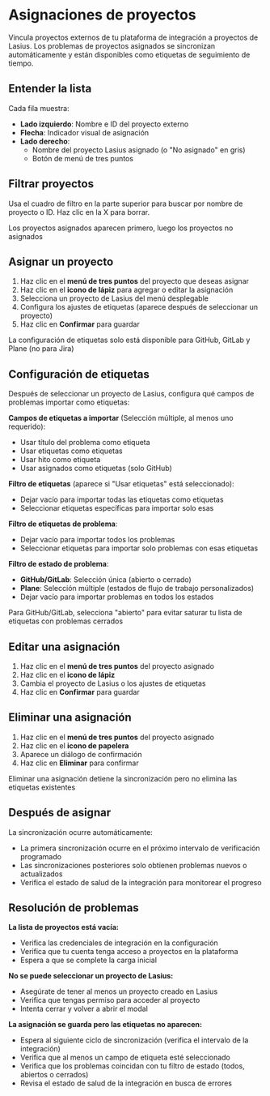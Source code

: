 # Asignaciones de proyectos

Vincula proyectos externos de tu plataforma de integración a proyectos de Lasius. Los problemas de proyectos asignados se sincronizan automáticamente y están disponibles como etiquetas de seguimiento de tiempo.

## Entender la lista

Cada fila muestra:
- **Lado izquierdo**: Nombre e ID del proyecto externo
- **Flecha**: Indicador visual de asignación
- **Lado derecho**:
  - Nombre del proyecto Lasius asignado (o "No asignado" en gris)
  - Botón de menú de tres puntos

## Filtrar proyectos

Usa el cuadro de filtro en la parte superior para buscar por nombre de proyecto o ID. Haz clic en la X para borrar.

<Tip>Los proyectos asignados aparecen primero, luego los proyectos no asignados</Tip>

## Asignar un proyecto

1. Haz clic en el **menú de tres puntos** del proyecto que deseas asignar
2. Haz clic en el **icono de lápiz** para agregar o editar la asignación
3. Selecciona un proyecto de Lasius del menú desplegable
4. Configura los ajustes de etiquetas (aparece después de seleccionar un proyecto)
5. Haz clic en **Confirmar** para guardar

<Tip>La configuración de etiquetas solo está disponible para GitHub, GitLab y Plane (no para Jira)</Tip>

## Configuración de etiquetas

Después de seleccionar un proyecto de Lasius, configura qué campos de problemas importar como etiquetas:

**Campos de etiquetas a importar** (Selección múltiple, al menos uno requerido):
- Usar título del problema como etiqueta
- Usar etiquetas como etiquetas
- Usar hito como etiqueta
- Usar asignados como etiquetas (solo GitHub)

**Filtro de etiquetas** (aparece si "Usar etiquetas" está seleccionado):
- Dejar vacío para importar todas las etiquetas como etiquetas
- Seleccionar etiquetas específicas para importar solo esas

**Filtro de etiquetas de problema**:
- Dejar vacío para importar todos los problemas
- Seleccionar etiquetas para importar solo problemas con esas etiquetas

**Filtro de estado de problema**:
- **GitHub/GitLab**: Selección única (abierto o cerrado)
- **Plane**: Selección múltiple (estados de flujo de trabajo personalizados)
- Dejar vacío para importar problemas en todos los estados

<Tip>Para GitHub/GitLab, selecciona "abierto" para evitar saturar tu lista de etiquetas con problemas cerrados</Tip>

## Editar una asignación

1. Haz clic en el **menú de tres puntos** del proyecto asignado
2. Haz clic en el **icono de lápiz**
3. Cambia el proyecto de Lasius o los ajustes de etiquetas
4. Haz clic en **Confirmar** para guardar

## Eliminar una asignación

1. Haz clic en el **menú de tres puntos** del proyecto asignado
2. Haz clic en el **icono de papelera**
3. Aparece un diálogo de confirmación
4. Haz clic en **Eliminar** para confirmar

<Tip>Eliminar una asignación detiene la sincronización pero no elimina las etiquetas existentes</Tip>

## Después de asignar

La sincronización ocurre automáticamente:
- La primera sincronización ocurre en el próximo intervalo de verificación programado
- Las sincronizaciones posteriores solo obtienen problemas nuevos o actualizados
- Verifica el estado de salud de la integración para monitorear el progreso

## Resolución de problemas

**La lista de proyectos está vacía:**
- Verifica las credenciales de integración en la configuración
- Verifica que tu cuenta tenga acceso a proyectos en la plataforma
- Espera a que se complete la carga inicial

**No se puede seleccionar un proyecto de Lasius:**
- Asegúrate de tener al menos un proyecto creado en Lasius
- Verifica que tengas permiso para acceder al proyecto
- Intenta cerrar y volver a abrir el modal

**La asignación se guarda pero las etiquetas no aparecen:**
- Espera al siguiente ciclo de sincronización (verifica el intervalo de la integración)
- Verifica que al menos un campo de etiqueta esté seleccionado
- Verifica que los problemas coincidan con tu filtro de estado (todos, abiertos o cerrados)
- Revisa el estado de salud de la integración en busca de errores
